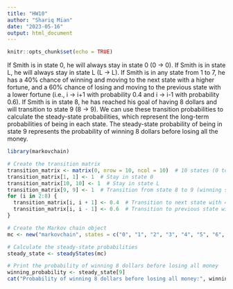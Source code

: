 ```yaml
---
title: "HW10"
author: "Shariq Mian"
date: "2023-05-16"
output: html_document
---
```


```r
knitr::opts_chunk$set(echo = TRUE)
```

If Smith is in state 0, he will always stay in state 0 (0 -> 0).
If Smith is in state L, he will always stay in state L (L -> L).
If Smith is in any state from 1 to 7, he has a 40% chance of winning and moving to the next state with a higher fortune, and a 60% chance of losing and moving to the previous state with a lower fortune (i.e., i -> i+1 with probability 0.4 and i -> i-1 with probability 0.6).
If Smith is in state 8, he has reached his goal of having 8 dollars and will transition to state 9 (8 -> 9).
We can use these transition probabilities to calculate the steady-state probabilities, which represent the long-term probabilities of being in each state. The steady-state probability of being in state 9 represents the probability of winning 8 dollars before losing all the money.

```r
library(markovchain)

# Create the transition matrix
transition_matrix <- matrix(0, nrow = 10, ncol = 10)  # 10 states (0 to 8, L)
transition_matrix[1, 1] <- 1  # Stay in state 0
transition_matrix[10, 10] <- 1  # Stay in state L
transition_matrix[9, 9] <- 1  # Transition from state 8 to 9 (winning state)
for (i in 2:8) {
  transition_matrix[i, i + 1] <- 0.4  # Transition to next state with 40% probability
  transition_matrix[i, i - 1] <- 0.6  # Transition to previous state with 60% probability
}

# Create the Markov chain object
mc <- new("markovchain", states = c("0", "1", "2", "3", "4", "5", "6", "7", "8", "L"), byrow = TRUE, transitionMatrix = transition_matrix, name = "Smith's Fortune")

# Calculate the steady-state probabilities
steady_state <- steadyStates(mc)

# Print the probability of winning 8 dollars before losing all money
winning_probability <- steady_state[9]
cat("Probability of winning 8 dollars before losing all money:", winning_probability, "\n")

```